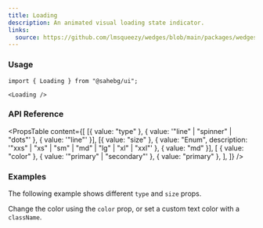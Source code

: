 ```yaml
---
title: Loading
description: An animated visual loading state indicator.
links:
  source: https://github.com/lmsqueezy/wedges/blob/main/packages/wedges/src/components/Loading/Loading.tsx
---
```


<PreviewComponent name="loading/preview" />

### Usage

```tsx
import { Loading } from "@sahebg/ui";
```

```tsx showLineNumbers
<Loading />
```

### API Reference

<PropsTable
  content={[
    [{ value: "type" }, { value: '"line" | "spinner" | "dots"' }, { value: '"line"' }],
    [{ value: "size" }, { value: "Enum", description: '"xxs" | "xs" | "sm" | "md" | "lg" | "xl" | "xxl"' }, { value: "md" }],
    [
      { value: "color" },
      { value: '"primary" | "secondary"' },
      { value: "primary" },
    ],
]}
/>

### Examples

The following example shows different `type` and `size` props.

<PreviewComponent name="loading/example-1" />

Change the color using the `color` prop, or set a custom text color with a `className`.

<PreviewComponent name="loading/example-2" />
